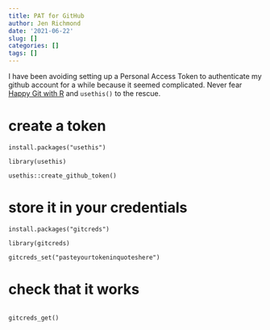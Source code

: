 ```yaml
---
title: PAT for GitHub
author: Jen Richmond
date: '2021-06-22'
slug: []
categories: []
tags: []
---
```



I have been avoiding setting up a Personal Access Token to authenticate my github account for a while because it seemed complicated. Never fear [Happy Git with R](https://happygitwithr.com/credential-caching.html) and `usethis()` to the rescue. 

# create a token

```
install.packages("usethis")

library(usethis)

usethis::create_github_token()

```

# store it in your credentials

```
install.packages("gitcreds")

library(gitcreds)

gitcreds_set("pasteyourtokeninquoteshere")

```

# check that it works

```

gitcreds_get()


```